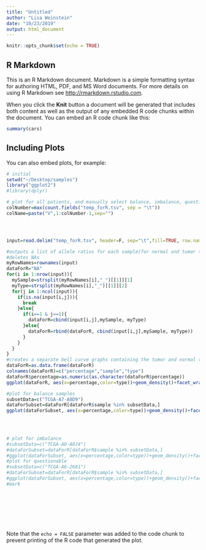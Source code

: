 ```yaml
---
title: "Untitled"
author: "Lisa Weinstein"
date: "10/23/2019"
output: html_document
---
```


```r
knitr::opts_chunk$set(echo = TRUE)
```

## R Markdown

This is an R Markdown document. Markdown is a simple formatting syntax for authoring HTML, PDF, and MS Word documents. For more details on using R Markdown see <http://rmarkdown.rstudio.com>.

When you click the **Knit** button a document will be generated that includes both content as well as the output of any embedded R code chunks within the document. You can embed an R code chunk like this:

```r
summary(cars)
```

## Including Plots

You can also embed plots, for example:

```r
# initial
setwd("~/Desktop/samples")
library("ggplot2")
#library(dplyr)

# plot for all patients, and manually select balance, imbalance, questionable patients
colNumber=max(count.fields("temp_forR.tsv", sep = "\t"))
colName=paste("V",1:colNumber-1,sep="")




input=read.delim("temp_forR.tsv", header=F, sep="\t",fill=TRUE, row.names= 1, col.names = colName)

#outputs a list of allele ratios for each sample(for normal and tumor types)
#deletes NAs
myRowNames=rownames(input)
dataForR="NA"
for(i in 1:nrow(input)){
  mySample=strsplit(myRowNames[i],"_")[[1]][1]
  myType=strsplit(myRowNames[i],"_")[[1]][2]
  for(j in 1:ncol(input)){
    if(is.na(input[i,j])){
      break
    }else{
      if(i==1 & j==1){
        dataForR=cbind(input[i,j],mySample, myType)
      }else{
        dataForR=rbind(dataForR, cbind(input[i,j],mySample, myType))
      }
    }
  }
}
#creates a separate bell curve graphs containing the tumor and normal tissue for each sample
dataForR=as.data.frame(dataForR)
colnames(dataForR)=c("percentage","sample","type")
dataForR$percentage=as.numeric(as.character(dataForR$percentage))
ggplot(dataForR, aes(x=percentage,color=type))+geom_density()+facet_wrap(~sample)

#plot for balance samples
subsetData=c("TCGA-A7-A0D9")
dataForSubset=dataForR[dataForR$sample %in% subsetData,]
ggplot(dataForSubset, aes(x=percentage,color=type))+geom_density()+facet_wrap(~sample)+labs(title="BRCA (Balance)")+theme(plot.title = element_text(hjust = 0.5))


       
       
# plot for imbalance
#subsetData=c("TCGA-AO-A0J4")
#dataForSubset=dataForR[dataForR$sample %in% subsetData,]
#ggplot(dataForSubset, aes(x=percentage,color=type))+geom_density()+facet_wrap(~sample)+labs(title="BRCA (Imbalance)")+theme(plot.title = element_text(hjust = 0.5))
#plot for questionable
#subsetData=c("TCGA-A6-2681")
#dataForSubset=dataForR[dataForR$sample %in% subsetData,]
#ggplot(dataForSubset, aes(x=percentage,color=type))+geom_density()+facet_wrap(~sample)+labs(title="COAD (Questionable)")+theme(plot.title = element_text(hjust = 0.5))
#mark
                   








```

Note that the `echo = FALSE` parameter was added to the code chunk to prevent printing of the R code that generated the plot.
